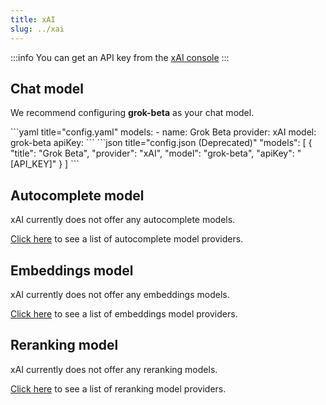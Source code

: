 ```yaml
---
title: xAI
slug: ../xai
---
```



:::info
You can get an API key from the [xAI console](https://console.x.ai/)
:::

## Chat model

We recommend configuring **grok-beta** as your chat model.

<Tabs groupId="config-example">
	<TabItem value="yaml" label="YAML">
  ```yaml title="config.yaml"
  models:
    - name: Grok Beta
      provider: xAI
      model: grok-beta
      apiKey: <API_KEY>
  ```
  </TabItem>
	<TabItem value="json" label="JSON">
  ```json title="config.json (Deprecated)"
      "models": [
        {
          "title": "Grok Beta",
          "provider": "xAI",
          "model": "grok-beta",
          "apiKey": "[API_KEY]"
        }
      ]
    ```
  </TabItem>
</Tabs>

## Autocomplete model

xAI currently does not offer any autocomplete models.

[Click here](../../model-types/autocomplete.md) to see a list of autocomplete model providers.

## Embeddings model

xAI currently does not offer any embeddings models.

[Click here](../../model-types/embeddings.md) to see a list of embeddings model providers.

## Reranking model

xAI currently does not offer any reranking models.

[Click here](../../model-types/reranking.md) to see a list of reranking model providers.
